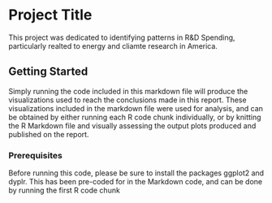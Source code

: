 # Project Title

This project was dedicated to identifying patterns in R&D Spending, particularly realted to energy and cliamte research in America.

## Getting Started

Simply running the code included in this markdown file will produce the visualizations used to reach the conclusions made in this report. These visualizations included in the markdown file were used for analysis, and can be obtained by either running each R code chunk individually, or by knitting the R Markdown file and visually assessing the output plots produced and published on the report.

### Prerequisites

Before running this code, please be sure to install the packages ggplot2 and dyplr. This has been pre-coded for in the Markdown code, and can be done by running the first R code chunk

